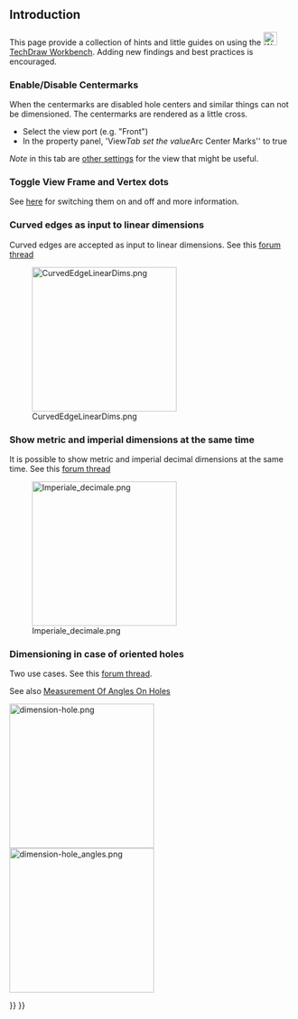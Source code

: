 <languages/>

{{TutorialInfo
|Topic=How To's and Misc Info 
|Level=all
|Time=n/a
|Author=n/a
|FCVersion=0.19
}}

== Introduction ==

This page provide a collection of hints and little guides on using the 
[[Image:Workbench_TechDraw.svg|24px|link=TechDraw_Workbench]] [[TechDraw Workbench]]. Adding new findings and best practices is encouraged.

=== Enable/Disable Centermarks===
When the centermarks are disabled hole centers and similar things can not be dimensioned. The centermarks are rendered as a little cross.

* Select the view port (e.g. "Front")
* In the property panel, 'View'' Tab set the value ''Arc Center Marks'' to true

''Note'' in this tab are [[TechDraw View#Properties|other settings]] for the view that might be useful.

=== Toggle View Frame and Vertex dots ===
See [[TechDraw ToggleFrame|here]] for switching them on and off and more information. 

===Curved edges as input to linear dimensions===

Curved edges are accepted as input to linear dimensions. See this [https://forum.freecad.org/viewtopic.php?f=35&t=49719&start=30 forum thread]

[[Image:CurvedEdgeLinearDims.png|256px]]
===Show metric and imperial dimensions at the same time===

It is possible to show metric and imperial decimal dimensions at the same time. See this [https://forum.freecad.org/viewtopic.php?f=35&t=49711 forum thread]

[[Image:Imperiale decimale.png|256px]]

===Dimensioning in case of oriented holes===

Two use cases. See this [https://forum.freecad.org/viewtopic.php?f=35&t=49976 forum thread]. 

See also [[Measurement_Of_Angles_On_Holes|Measurement Of Angles On Holes]]

[[Image:dimension-hole.png|256px]]
[[Image:dimension-hole_angles.png|256px]]



{{TechDraw Tools navi{{#translation:}}}}
{{Userdocnavi{{#translation:}}}}